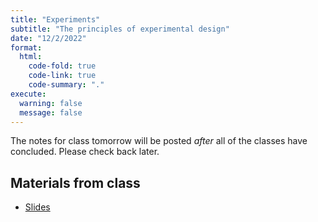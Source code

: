 ```yaml
---
title: "Experiments"
subtitle: "The principles of experimental design"
date: "12/2/2022"
format:
  html:
    code-fold: true
    code-link: true
    code-summary: "."
execute: 
  warning: false
  message: false
---
```


<!-- [[Discuss]{.btn .btn-primary}](https://edstem.org) [[Reading Questions]{.btn .btn-primary}](https://www.gradescope.com/courses/2446905) [[PDF]{.btn .btn-primary}](notes.pdf) -->

<!-- \ -->

<!-- ## Average Treatment Effect -->

<!-- ## Random Assignment -->

<!-- ## Control -->

<!-- ## Blinding -->

<!-- ## Replication -->

<!-- ## Correlation and Causation: the history of Smoking and Cancer -->

<!-- ## Summary -->

The notes for class tomorrow will be posted *after* all of the classes have concluded. Please check back later.

## Materials from class

- [Slides](slides.qmd)

